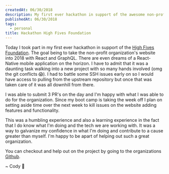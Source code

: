 ```yaml
---
createdAt: 06/30/2018
description: My first ever hackathon in support of the awesome non-profit organization, the High Fives Foundation.
publishedAt: 06/30/2018
tags:
  - personal
title: Hackathon High Fives Foundation
---
```



Today I took part in my first ever hackathon in support of the [High Fives Foundation](https://highfivesfoundation.org/). The goal being to take the non-profit organization's website into 2018 with React and GraphQL. There are even dreams of a React-Native mobile application on the horizon. I have to admit that it was a daunting task walking into a new project with so many hands involved (omg the git conflicts :scream:). I had to battle some SSH issues early on so I would have access to pulling from the upstream repository but once that was taken care of it was all downhill from there.

I was able to submit 3 PR's on the day and I'm happy with what I was able to do for the organization. Since my boot camp is taking the week off I plan on setting aside time over the next week to kill issues on the website adding features and functionality.

This was a humbling experience and also a learning experience in the fact that I do know what I'm doing and the tech we are working with. It was a way to galvanize my confidence in what I'm doing and contribute to a cause greater than myself. I'm happy to be apart of helping out such a great organization.

You can checkout and help out on the project by going to the organizations [Github](https://github.com/HighFivesFoundation).

<Signature>~ Cody 🚀</Signature>
